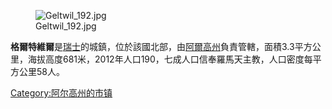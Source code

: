 [[Image:Geltwil_192.jpg|right]]

'''格爾特維爾'''是[[瑞士|瑞士]]的城鎮，位於該國北部，由[[阿爾高州|阿爾高州]]負責管轄，面積3.3平方公里，海拔高度681米，2012年人口190，七成人口信奉羅馬天主教，人口密度每平方公里58人。

{{Switzerland-geo-stub}}
[[Category:阿尔高州的市镇|Category:阿尔高州的市镇]]
